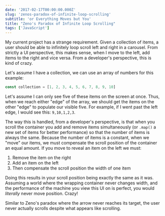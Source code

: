 ```yaml
---
date: '2017-02-17T00:00:00.000Z'
slug: 'zenos-paradox-of-infinite-loop-scrolling'
subtitle: 'or Everything Moves but You'
title: "Zeno's Paradox of Infinite Loop Scrolling"
tags: ['JavaScript']
---
```


My current project has a strange requirement. Given a collection of items, a user should be able to infinitely loop scroll left and right in a carousel. From strictly a UI perspective, this makes sense, when I move to the left, add items to the right and vice versa. From a developer's perspective, this is kind of crazy.

Let's assume I have a collection, we can use an array of numbers for this example:

```javascript
const collection = [1, 2, 3, 4, 5, 6, 7, 8, 9, 10]
```

Let's assume I can only see five of these items on the screen at once. Thus, when we reach either "edge" of the array, we should get the items on the other "edge" to populate our visible five. For example, if I went past the left edge, I would see this: `9,10,1,2,3`.

The way this is handled, from a developer's perspective, is that when you scroll the container you add and remove items simultaneously (or `.map()` a new set of items for better performance) so that the number of items is always the same. Because the number of items is a constant, when we "move" our items, we must compensate the scroll position of the container an equal amount. If you move to reveal an item on the left we must:

1. Remove the item on the right
2. Add an item on the left
3. Then compensate the scroll position the width of one item

Doing this results in your scroll position being exactly the same as it was. Assuming a world where the wrapping container never changes width, and the performance of the machine you view this UI on is perfect, you would _literally_ never move position. Crazy!

Similar to Zeno's paradox where the arrow never reaches its target, the user never actually scrolls despite what appears like scrolling.
